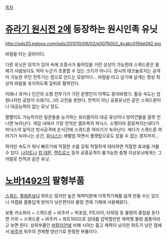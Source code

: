 [[목차]]
= [[쥬라기 원시전 2]]에 등장하는 원시인족 유닛 =
http://pds20.egloos.com/pds/201010/06/02/e0076002_4cabc019de092.jpg

바람을 타는 글라이더.

다른 유닛은 덩치가 있어 속에 조종사가 들어있을 거란 상상이 가능한데 스쿼드론은 몸체가 사람보다도 적어 누군가 조종할 수 있는 크기가 아니다. 원시의 테크놀로지는 공격이 가능한 무인 전투기는 껌으로 만드는 모양이다… 바람을 타고 날기에 날개는 항상 최상의 바람을 유지하도록 앞뒤로 펄럭인다.

미래나 과거나 인간의 소형 전투기가 가진 운명인지 이쪽도 종이비행기. 활공 속도는 엄청나지만 공방이 쓰레기(…)라 교전을 못한다. 천적이 아닌 공중유닛은 같은 스쿼드론이나 대공능력이 없는 유닛 정도. 

짤짤이도 가능하지만 일꾼들을 능가하는 유리몸이라 대공 유닛이나 방어건물을 잘못 만나면 녹아난다. 게임 내에서 가장 천적은 엘프족의 피닉스. 소형이라 잘뭉쳐지는데다가 피닉스의 일직선 방사공격에 순식간에 스쿼드론 여러기가 녹아난다. 게다가 스쿼드론 여러기가 녹아나는 순간, [[피닉스#s-16|피닉스]]는 레벨업 하면서 플랫탑으로도 잡을 수 없는 경지까지…

하지만 속도가 워낙 빠르기에 적절한 수를 갖춰 적절하게 테러하면 적절한 효과를 거둘 수 있다. [[나이트(쥬라기 원시전 2)|나이트]]나 [[킹 데몬]], [[켄트로스]] 등의 공중공격이 불가능한 중형 지상유닛에게는 그야말로 천적과 같은 유닛.


= [[노바1492]]의 팔형부품 =
[[스쿼드]], [[플래툰]]보다 와트는 많지만 높은 체력덕분에 다목적기체를 쉽게 만들 수는 있으나 저렙용 몸통답게 방어가 낮은편이라 물량 견제 기체에 사용해왔다.

보통 카소와리 + 스쿼드론 + 바주카 + 빅포암, P트라이, 타워링 등 물량의 중첩을 둔다면 키위 + 스쿼드론 + 바주카 + 와트100으로 상대를 압박할만한 체력형 물량 몸통이라고 보면 된다. 상위부품인 [[바탈리언]]에 비해 시야는 좁고 체력이 낮지만 와트가 낮은 점에서 [[바주카]] 위주의 견제형 양산기로 한몫한 부품이다. 
